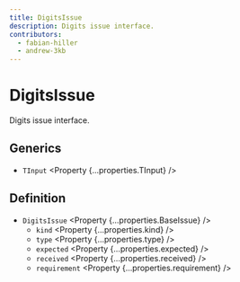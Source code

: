```yaml
---
title: DigitsIssue
description: Digits issue interface.
contributors:
  - fabian-hiller
  - andrew-3kb
---
```



# DigitsIssue

Digits issue interface.

## Generics

- `TInput` <Property {...properties.TInput} />

## Definition

- `DigitsIssue` <Property {...properties.BaseIssue} />
  - `kind` <Property {...properties.kind} />
  - `type` <Property {...properties.type} />
  - `expected` <Property {...properties.expected} />
  - `received` <Property {...properties.received} />
  - `requirement` <Property {...properties.requirement} />
